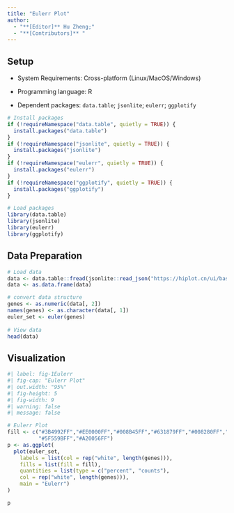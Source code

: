 ```yaml
---
title: "Eulerr Plot"
author:
  - "**[Editor]** Hu Zheng;"
  - "**[Contributors]** "
---
```


## Setup

-   System Requirements: Cross-platform (Linux/MacOS/Windows)

-   Programming language: R

-   Dependent packages: `data.table`; `jsonlite`; `eulerr`; `ggplotify`

```r
# Install packages
if (!requireNamespace("data.table", quietly = TRUE)) {
  install.packages("data.table")
}
if (!requireNamespace("jsonlite", quietly = TRUE)) {
  install.packages("jsonlite")
}
if (!requireNamespace("eulerr", quietly = TRUE)) {
  install.packages("eulerr")
}
if (!requireNamespace("ggplotify", quietly = TRUE)) {
  install.packages("ggplotify")
}

# Load packages
library(data.table)
library(jsonlite)
library(eulerr)
library(ggplotify)
```

## Data Preparation

```r
# Load data
data <- data.table::fread(jsonlite::read_json("https://hiplot.cn/ui/basic/eulerr/data.json")$exampleData$textarea[[1]])
data <- as.data.frame(data)

# convert data structure
genes <- as.numeric(data[, 2])
names(genes) <- as.character(data[, 1])
euler_set <- euler(genes)
  
# View data
head(data)
```

## Visualization

```r
#| label: fig-1Eulerr
#| fig-cap: "Eulerr Plot"
#| out.width: "95%"
#| fig-height: 5
#| fig-width: 9
#| warning: false
#| message: false

# Eulerr Plot
fill <- c("#3B4992FF","#EE0000FF","#008B45FF","#631879FF","#008280FF","#BB0021FF",
          "#5F559BFF","#A20056FF")
p <- as.ggplot(
  plot(euler_set,
    labels = list(col = rep("white", length(genes))),
    fills = list(fill = fill),
    quantities = list(type = c("percent", "counts"),
    col = rep("white", length(genes))),
    main = "Eulerr")
)

p
```

